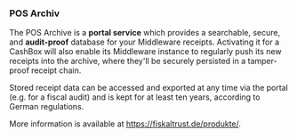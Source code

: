 ### POS Archiv

The POS Archive is a **portal service** which provides a searchable, secure, and **audit-proof** database for your Middleware receipts. Activating it for a CashBox will also enable its Middleware instance to regularly push its new receipts into the archive, where they'll be securely persisted in a tamper-proof receipt chain.

Stored receipt data can be accessed and exported at any time via the portal (e.g. for a fiscal audit) and is kept for at least ten years, according to German regulations.

More information is available at https://fiskaltrust.de/produkte/.